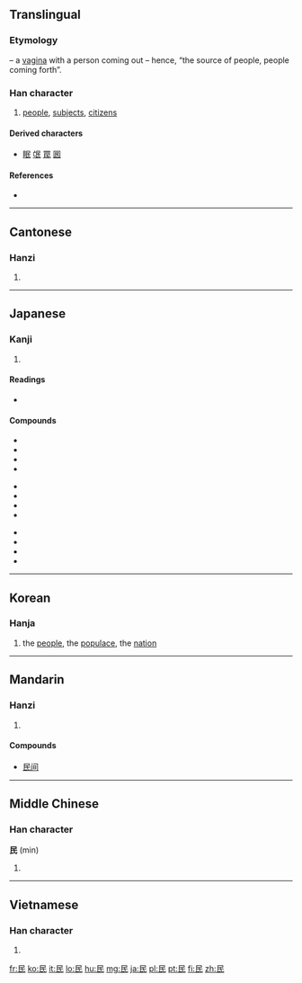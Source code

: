 {{also|艮|良}}
==Translingual==
{{stroke order}}

===Etymology===
{{liushu|p}} – a [[vagina]] with a person coming out – hence, “the source of people, people coming forth”.

===Han character===
{{Han char|rn=83|rad=氏|as=01|sn=5|four=7774<sub>7</sub>|canj=口女心 (RVP)}}

# [[people]], [[subjects]], [[citizens]]

====Derived characters====
* [[眠]] [[氓]] [[罠]] [[囻]]

====References====
* {{Han ref|kx=0598.010|dkj=17028|dj=0988.320|hdz=32131.010|uh=6C11|ud=27665|bh=A5C1|bd=42433}}

----

==Cantonese==

===Hanzi===
{{yue-hanzi|jyut=|y=man4}}

# {{defn|lang=yue|sort=氏01}}

----

==Japanese==

===Kanji===
{{ja-kanji|grade=4|rs=氏01}}

# {{defn|lang=ja|sort=氏01}}

====Readings====
* {{ja-readings|on=[[みん]] (min)|kun=[[たみ]] (tami)}}

====Compounds====
{{top3}}
*{{l|ja|sc=Jpan|民意|tr=みんい, min'i}}
*{{l|ja|sc=Jpan|民間|tr=みんかん, minkan}}
*{{l|ja|sc=Jpan|民業|tr=みんぎょう, mingyō}}
*{{l|ja|sc=Jpan|民権|tr=みんけん, minken}}
{{mid3}}
*{{l|ja|sc=Jpan|民主|tr=みんしゅ, minshu}}
*{{l|ja|sc=Jpan|民衆|tr=みんしゅう, minshū}}
*{{l|ja|sc=Jpan|民主主義|tr=みんしゅしゅぎ, minshushugi}}
*{{l|ja|sc=Jpan|民族|tr=みんぞく, minzoku}}
{{mid3}}
*{{l|ja|sc=Jpan|民族主義|tr=みんぞくしゅぎ, minzokushugi}}
*{{l|ja|sc=Jpan|国民|tr=こくみん, kokumin}}
*{{l|ja|sc=Jpan|市民|tr=しみん, shimin}}
*{{l|ja|sc=Jpan|市民活動|tr=しみんかつどう, shiminkatsudō}}
{{bottom}}

----

==Korean==

===Hanja===
{{ko-hanja|hangeul=민|rv=min|mr=min|y=min|eumhun=백성|ehrv=baekseong|ehmr=paeksŏng|ehy=paykseng}}

# the [[people]], the [[populace]], the [[nation]]

----

==Mandarin==

===Hanzi===
{{cmn-hanzi|pin=[[mín]] ([[min2]]), [[méng]] ([[meng2]])|wg=meng<sup>2</sup>, min<sup>2</sup>}}
# {{defn|lang=cmn|sort=氏01}}

====Compounds====
*[[民间]]

----

==Middle Chinese==

===Han character===
'''民''' (min)

# {{defn|lang=zhx-mid}}

----

==Vietnamese==

===Han character===
{{vi-hantu|[[dân]], [[rân]]|rs=氏01}}

# {{defn|lang=vi|sort=氏01}}

[[fr:民]]
[[ko:民]]
[[it:民]]
[[lo:民]]
[[hu:民]]
[[mg:民]]
[[ja:民]]
[[pl:民]]
[[pt:民]]
[[fi:民]]
[[zh:民]]